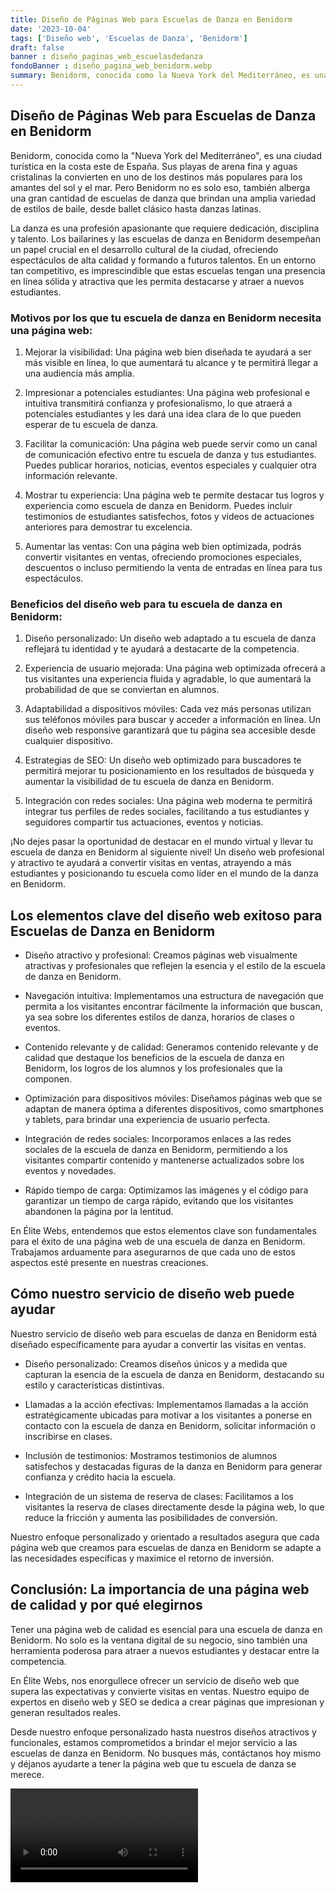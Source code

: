 ```yaml
---
title: Diseño de Páginas Web para Escuelas de Danza en Benidorm
date: '2023-10-04'
tags: ['Diseño web', 'Escuelas de Danza', 'Benidorm']
draft: false
banner : diseño_paginas_web_escuelasdedanza
fondoBanner : diseño_pagina_web_benidorm.webp
summary: Benidorm, conocida como la Nueva York del Mediterráneo, es una ciudad turística en la costa este de España. Sus playas de arena fina y aguas cristalinas la convierten en uno de los destinos más populares para los amantes del sol y el mar. Pero Benidorm no es solo eso, también alberga una gran cantidad de escuelas de danza que brindan una amplia variedad de estilos de baile, desde ballet clásico hasta danzas latinas.
---
```


## Diseño de Páginas Web para Escuelas de Danza en Benidorm

Benidorm, conocida como la "Nueva York del Mediterráneo", es una ciudad turística en la costa este de España. Sus playas de arena fina y aguas cristalinas la convierten en uno de los destinos más populares para los amantes del sol y el mar. Pero Benidorm no es solo eso, también alberga una gran cantidad de escuelas de danza que brindan una amplia variedad de estilos de baile, desde ballet clásico hasta danzas latinas.

La danza es una profesión apasionante que requiere dedicación, disciplina y talento. Los bailarines y las escuelas de danza en Benidorm desempeñan un papel crucial en el desarrollo cultural de la ciudad, ofreciendo espectáculos de alta calidad y formando a futuros talentos. En un entorno tan competitivo, es imprescindible que estas escuelas tengan una presencia en línea sólida y atractiva que les permita destacarse y atraer a nuevos estudiantes.

### Motivos por los que tu escuela de danza en Benidorm necesita una página web:

1. Mejorar la visibilidad: Una página web bien diseñada te ayudará a ser más visible en línea, lo que aumentará tu alcance y te permitirá llegar a una audiencia más amplia.

2. Impresionar a potenciales estudiantes: Una página web profesional e intuitiva transmitirá confianza y profesionalismo, lo que atraerá a potenciales estudiantes y les dará una idea clara de lo que pueden esperar de tu escuela de danza.

3. Facilitar la comunicación: Una página web puede servir como un canal de comunicación efectivo entre tu escuela de danza y tus estudiantes. Puedes publicar horarios, noticias, eventos especiales y cualquier otra información relevante.

4. Mostrar tu experiencia: Una página web te permite destacar tus logros y experiencia como escuela de danza en Benidorm. Puedes incluir testimonios de estudiantes satisfechos, fotos y vídeos de actuaciones anteriores para demostrar tu excelencia.

5. Aumentar las ventas: Con una página web bien optimizada, podrás convertir visitantes en ventas, ofreciendo promociones especiales, descuentos o incluso permitiendo la venta de entradas en línea para tus espectáculos.

### Beneficios del diseño web para tu escuela de danza en Benidorm:

1. Diseño personalizado: Un diseño web adaptado a tu escuela de danza reflejará tu identidad y te ayudará a destacarte de la competencia.

2. Experiencia de usuario mejorada: Una página web optimizada ofrecerá a tus visitantes una experiencia fluida y agradable, lo que aumentará la probabilidad de que se conviertan en alumnos.

3. Adaptabilidad a dispositivos móviles: Cada vez más personas utilizan sus teléfonos móviles para buscar y acceder a información en línea. Un diseño web responsive garantizará que tu página sea accesible desde cualquier dispositivo.

4. Estrategias de SEO: Un diseño web optimizado para buscadores te permitirá mejorar tu posicionamiento en los resultados de búsqueda y aumentar la visibilidad de tu escuela de danza en Benidorm.

5. Integración con redes sociales: Una página web moderna te permitirá integrar tus perfiles de redes sociales, facilitando a tus estudiantes y seguidores compartir tus actuaciones, eventos y noticias.

¡No dejes pasar la oportunidad de destacar en el mundo virtual y llevar tu escuela de danza en Benidorm al siguiente nivel! Un diseño web profesional y atractivo te ayudará a convertir visitas en ventas, atrayendo a más estudiantes y posicionando tu escuela como líder en el mundo de la danza en Benidorm.

<GifSeo />

<Cta />

## Los elementos clave del diseño web exitoso para Escuelas de Danza en Benidorm

- Diseño atractivo y profesional: Creamos páginas web visualmente atractivas y profesionales que reflejen la esencia y el estilo de la escuela de danza en Benidorm.

- Navegación intuitiva: Implementamos una estructura de navegación que permita a los visitantes encontrar fácilmente la información que buscan, ya sea sobre los diferentes estilos de danza, horarios de clases o eventos.

- Contenido relevante y de calidad: Generamos contenido relevante y de calidad que destaque los beneficios de la escuela de danza en Benidorm, los logros de los alumnos y los profesionales que la componen.

- Optimización para dispositivos móviles: Diseñamos páginas web que se adaptan de manera óptima a diferentes dispositivos, como smartphones y tablets, para brindar una experiencia de usuario perfecta.

- Integración de redes sociales: Incorporamos enlaces a las redes sociales de la escuela de danza en Benidorm, permitiendo a los visitantes compartir contenido y mantenerse actualizados sobre los eventos y novedades.

- Rápido tiempo de carga: Optimizamos las imágenes y el código para garantizar un tiempo de carga rápido, evitando que los visitantes abandonen la página por la lentitud.

En Élite Webs, entendemos que estos elementos clave son fundamentales para el éxito de una página web de una escuela de danza en Benidorm. Trabajamos arduamente para asegurarnos de que cada uno de estos aspectos esté presente en nuestras creaciones.

## Cómo nuestro servicio de diseño web puede ayudar

Nuestro servicio de diseño web para escuelas de danza en Benidorm está diseñado específicamente para ayudar a convertir las visitas en ventas.

- Diseño personalizado: Creamos diseños únicos y a medida que capturan la esencia de la escuela de danza en Benidorm, destacando su estilo y características distintivas.

- Llamadas a la acción efectivas: Implementamos llamadas a la acción estratégicamente ubicadas para motivar a los visitantes a ponerse en contacto con la escuela de danza en Benidorm, solicitar información o inscribirse en clases.

- Inclusión de testimonios: Mostramos testimonios de alumnos satisfechos y destacadas figuras de la danza en Benidorm para generar confianza y crédito hacia la escuela.

- Integración de un sistema de reserva de clases: Facilitamos a los visitantes la reserva de clases directamente desde la página web, lo que reduce la fricción y aumenta las posibilidades de conversión.

Nuestro enfoque personalizado y orientado a resultados asegura que cada página web que creamos para escuelas de danza en Benidorm se adapte a las necesidades específicas y maximice el retorno de inversión.

## Conclusión: La importancia de una página web de calidad y por qué elegirnos

Tener una página web de calidad es esencial para una escuela de danza en Benidorm. No solo es la ventana digital de su negocio, sino también una herramienta poderosa para atraer a nuevos estudiantes y destacar entre la competencia.

En Élite Webs, nos enorgullece ofrecer un servicio de diseño web que supera las expectativas y convierte visitas en ventas. Nuestro equipo de expertos en diseño web y SEO se dedica a crear páginas que impresionan y generan resultados reales.

Desde nuestro enfoque personalizado hasta nuestros diseños atractivos y funcionales, estamos comprometidos a brindar el mejor servicio a las escuelas de danza en Benidorm. No busques más, contáctanos hoy mismo y déjanos ayudarte a tener la página web que tu escuela de danza se merece.

<Video />

<CtaBot job='Escuelas de Danza' city='Benidorm'/>

<Gmaps query='Benidorm+españa+maps' />